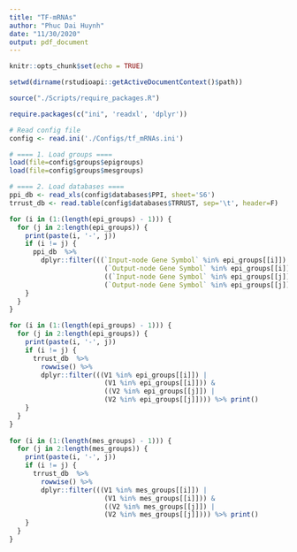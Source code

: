 ```yaml
---
title: "TF-mRNAs"
author: "Phuc Dai Huynh"
date: "11/30/2020"
output: pdf_document
---
```


```r
knitr::opts_chunk$set(echo = TRUE)
```

```r
setwd(dirname(rstudioapi::getActiveDocumentContext()$path))

source("./Scripts/require_packages.R")

require.packages(c("ini", 'readxl', 'dplyr'))

# Read config file
config <- read.ini('./Configs/tf_mRNAs.ini')
```

```r
# ==== 1. Load groups ====
load(file=config$groups$epigroups)
load(file=config$groups$mesgroups)

# ==== 2. Load databases ====
ppi_db <- read_xls(config$databases$PPI, sheet='S6')
trrust_db <- read.table(config$databases$TRRUST, sep='\t', header=F)

for (i in (1:(length(epi_groups) - 1))) {
  for (j in 2:length(epi_groups)) {
    print(paste(i, '-', j))
    if (i != j) {
      ppi_db  %>%
        dplyr::filter(((`Input-node Gene Symbol` %in% epi_groups[[i]]) | 
                        (`Output-node Gene Symbol` %in% epi_groups[[i]])) &
                        ((`Input-node Gene Symbol` %in% epi_groups[[j]]) | 
                        (`Output-node Gene Symbol` %in% epi_groups[[j]]))) %>% print()
    }
  }
}

for (i in (1:(length(epi_groups) - 1))) {
  for (j in 2:length(epi_groups)) {
    print(paste(i, '-', j))
    if (i != j) {
      trrust_db  %>%
        rowwise() %>%
        dplyr::filter(((V1 %in% epi_groups[[i]]) | 
                        (V1 %in% epi_groups[[i]])) &
                        ((V2 %in% epi_groups[[j]]) | 
                        (V2 %in% epi_groups[[j]]))) %>% print()
    }
  }
}
  
for (i in (1:(length(mes_groups) - 1))) {
  for (j in 2:length(mes_groups)) {
    print(paste(i, '-', j))
    if (i != j) {
      trrust_db  %>%
        rowwise() %>%
        dplyr::filter(((V1 %in% mes_groups[[i]]) | 
                        (V1 %in% mes_groups[[i]])) &
                        ((V2 %in% mes_groups[[j]]) | 
                        (V2 %in% mes_groups[[j]]))) %>% print()
    }
  }
}
```